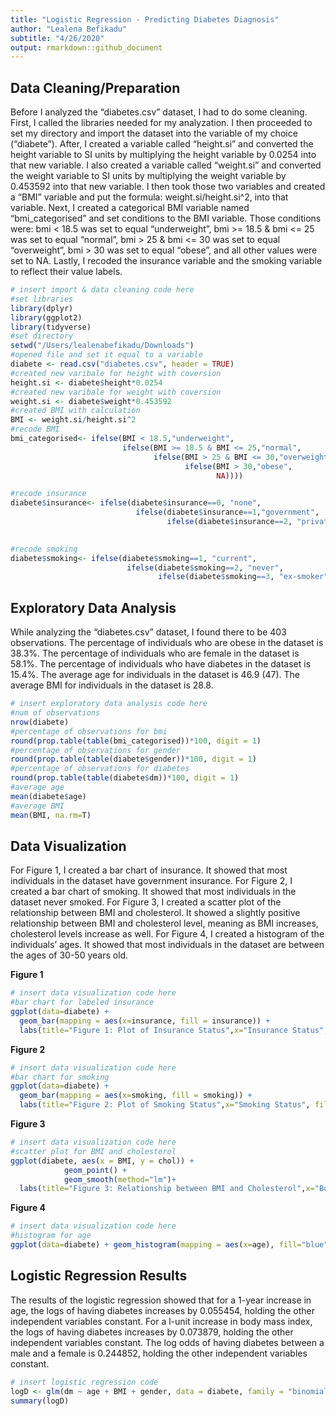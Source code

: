 ```yaml
---
title: "Logistic Regression - Predicting Diabetes Diagnosis"
author: "Lealena Befikadu"
subtitle: "4/26/2020"
output: rmarkdown::github_document
---
```

## Data Cleaning/Preparation
Before I analyzed the "diabetes.csv" dataset, I had to do some cleaning. First, I called the libraries needed for my analyzation. I then proceeded to set my directory and import the dataset into the variable of my choice ("diabete"). After, I created a variable called "height.si" and converted the height variable to SI units by multiplying the height variable by 0.0254 into that new variable. I also created a variable called "weight.si" and converted the weight variable to SI units by multiplying the weight variable by  0.453592 into that new variable. I then took those two variables and created a "BMI" variable and put the formula: weight.si/height.si^2, into that variable. Next, I created a categorical BMI variable named "bmi_categorised" and set conditions to the BMI variable. Those conditions were: bmi < 18.5 was set to equal "underweight", bmi >= 18.5 & bmi <= 25 was set to equal "normal", bmi > 25 & bmi <= 30 was set to equal "overweight", bmi > 30 was set to equal  "obese", and all other values were set to NA. Lastly, I recoded the insurance variable and the smoking variable to reflect their value labels.
```r
# insert import & data cleaning code here
#set libraries
library(dplyr)
library(ggplot2)
library(tidyverse)
#set directory
setwd("/Users/lealenabefikadu/Downloads")   
#opened file and set it equal to a variable
diabete <- read.csv("diabetes.csv", header = TRUE)
#created new varibale for height with coversion
height.si <- diabete$height*0.0254
#created new varibale for weight with coversion
weight.si <- diabete$weight*0.453592
#created BMI with calculation
BMI <- weight.si/height.si^2
#recode BMI
bmi_categorised<- ifelse(BMI < 18.5,"underweight",
                         ifelse(BMI >= 18.5 & BMI <= 25,"normal",
                                ifelse(BMI > 25 & BMI <= 30,"overweight",
                                       ifelse(BMI > 30,"obese",
                                              NA))))

#recode insurance
diabete$insurance<- ifelse(diabete$insurance==0, "none", 
                            ifelse(diabete$insurance==1,"government", 
                                   ifelse(diabete$insurance==2, "private", NA)))
  

#recode smoking
diabete$smoking<- ifelse(diabete$smoking==1, "current", 
                          ifelse(diabete$smoking==2, "never",
                                 ifelse(diabete$smoking==3, "ex-smoker", NA))) 
```


## Exploratory Data Analysis
While analyzing the "diabetes.csv" dataset, I found there to be 403 observations. The percentage of individuals who are obese in the dataset is 38.3%. The percentage of individuals who are female in the dataset is 58.1%. The percentage of individuals who have diabetes in the dataset is 15.4%. The average age for individuals in the dataset is 46.9 (47). The average BMI for individuals in the dataset is 28.8. 
```r
# insert exploratory data analysis code here
#num of observations
nrow(diabete)
#percentage of observations for bmi
round(prop.table(table(bmi_categorised))*100, digit = 1)
#percentage of observations for gender
round(prop.table(table(diabete$gender))*100, digit = 1)
#percentage of observations for diabetes
round(prop.table(table(diabete$dm))*100, digit = 1)
#average age
mean(diabete$age)
#average BMI
mean(BMI, na.rm=T)
```


## Data Visualization
For Figure 1, I created a bar chart of insurance. It showed that most individuals in the dataset have government insurance. 
For Figure 2, I created a bar chart of smoking. It showed that most individuals in the dataset never smoked.
For Figure 3, I created a scatter plot of the relationship between BMI and cholesterol. It showed a slightly positive relationship between BMI and cholesterol level, meaning as BMI increases, cholesterol levels increase as well. 
For Figure 4, I created a histogram of the individuals' ages. It showed that most individuals in the dataset are between the ages of 30-50 years old.


**Figure 1**
```r
# insert data visualization code here
#bar chart for labeled insurance
ggplot(data=diabete) +
  geom_bar(mapping = aes(x=insurance, fill = insurance)) +
  labs(title="Figure 1: Plot of Insurance Status",x="Insurance Status", fill= "Insurance Status",y="Counts")
```
**Figure 2**
```r
# insert data visualization code here
#bar chart for smoking
ggplot(data=diabete) +
  geom_bar(mapping = aes(x=smoking, fill = smoking)) +
  labs(title="Figure 2: Plot of Smoking Status",x="Smoking Status", fill="Smoking Status",y="Counts")
```
**Figure 3**
```r
# insert data visualization code here
#scatter plot for BMI and cholesterol
ggplot(diabete, aes(x = BMI, y = chol)) +
            geom_point() +
            geom_smooth(method="lm")+
  labs(title="Figure 3: Relationship between BMI and Cholesterol",x="Body Mass Index", y = "Cholesterol Levels")
```
**Figure 4**
```r
# insert data visualization code here
#histogram for age
ggplot(data=diabete) + geom_histogram(mapping = aes(x=age), fill="blue", color="green", binwidth = 5) + labs(title="Figure 4: Plot of Ages",x="Age of Individuals",y="Counts")
```


## Logistic Regression Results
The results of the logistic regression showed that for a 1-year increase in age, the logs of having diabetes increases by 0.055454, holding the other independent variables constant. For a l-unit increase in body mass index, the logs of having diabetes increases by 0.073879, holding the other independent variables constant. The log odds of having diabetes between a male and a female is 0.244852, holding the other independent variables constant.
```r
# insert logistic regression code
logD <- glm(dm ~ age + BMI + gender, data = diabete, family = "binomial")
summary(logD)

```

